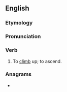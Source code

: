 ==English==

===Etymology===
{{prefix|en|up|climb}}

===Pronunciation===
{{rfp|en}}

===Verb===
{{en-verb|past2=upclomb}}

# {{lb|en|archaic}} To [[climb]] up; to ascend.
#: {{rfquotek|en|Edmund Spenser}}

===Anagrams===
* {{anagrams|en|a=bcilmpu|climb up|plumbic}}